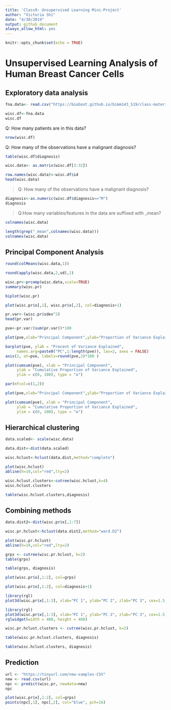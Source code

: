 ```yaml
---
title: 'Class9: Unsupervised Learning Mini-Project'
author: "Victoria Shi"
date: "4/30/2019"
output: github_document
always_allow_html: yes
---
```


```r
knitr::opts_chunk$set(echo = TRUE)
```

# Unsupervised Learning Analysis of Human Breast Cancer Cells

## Exploratory data analysis
```r
fna.data<- read.csv("https://bioboot.github.io/bimm143_S19/class-material/WisconsinCancer.csv")
```

```r
wisc.df<-fna.data
wisc.df
```
Q: How many patients are in this data?
```r
nrow(wisc.df)
```


Q: How many of the observations have a malignant diagnosis?
```r
table(wisc.df$diagnosis)
```


```r
wisc.data<- as.matrix(wisc.df[3:32])
```

```r
row.names(wisc.data)<-wisc.df$id
head(wisc.data)
```

>Q: How many of the observations have a malignant diagnosis?
```r
diagnosis<-as.numeric(wisc.df$diagnosis=="M")
diagnosis
```

>Q:How many variables/features in the data are suffixed with _mean?
```r
colnames(wisc.data)
```

```r
length(grep("_mean",colnames(wisc.data)))
colnames(wisc.data)
```

## Principal Component Analysis
```r
round(colMeans(wisc.data,1))
```

```r
round(apply(wisc.data,2,sd),1)
```

```r
wisc.pr<-prcomp(wisc.data,scale=TRUE)
summary(wisc.pr)
```

```r
biplot(wisc.pr)
```

```r
plot(wisc.pr$x[,1], wisc.pr$x[,2], col=diagnosis+1)
```

```r
pr.var<-(wisc.pr$sdev^2)
head(pr.var)
```

```r
pve<-pr.var/(sum(pr.var))*100
```

```r
plot(pve,xlab="Principal Component",ylab="Proportion of Variance Explained", ylim=c(0,100), type="o")
```

```r
barplot(pve, ylab = "Precent of Variance Explained",
     names.arg=paste0("PC",1:length(pve)), las=2, axes = FALSE)
axis(2, at=pve, labels=round(pve,2)*100 )
```

```r
plot(cumsum(pve), xlab = "Principal Component", 
     ylab = "Cumulative Proportion of Variance Explained", 
     ylim = c(0, 100), type = "o")
```

```r
par(mfcol=c(1,2))

plot(pve,xlab="Principal Component",ylab="Proportion of Variance Explained", ylim=c(0,100), type="o")

plot(cumsum(pve), xlab = "Principal Component", 
     ylab = "Cumulative Proportion of Variance Explained", 
     ylim = c(0, 100), type = "o")
```

## Hierarchical clustering

```r
data.scaled<- scale(wisc.data)
```

```r
data.dist<-dist(data.scaled)
```

```r
wisc.hclust<-hclust(data.dist,method="complete")
```

```r
plot(wisc.hclust)
abline(h=19,col="red",lty=2)
```

```r
wisc.hclust.clusters<-cutree(wisc.hclust,k=4)
wisc.hclust.clusters
```

```r
table(wisc.hclust.clusters,diagnosis)
```

## Combining methods

```r
data.dist2<-dist(wisc.pr$x[,1:7])
```

```r
wisc.pr.hclust<-hclust(data.dist2,method="ward.D2")
```

```r
plot(wisc.pr.hclust)
abline(h=19,col="red",lty=2)
```

```r
grps <- cutree(wisc.pr.hclust, k=2)
table(grps)
```

```r
table(grps, diagnosis)
```

```r
plot(wisc.pr$x[,1:2], col=grps)
```

```r
plot(wisc.pr$x[,1:2], col=diagnosis+1)
```

```r
library(rgl)
plot3d(wisc.pr$x[,1:3], xlab="PC 1", ylab="PC 2", zlab="PC 3", cex=1.5, size=1, type="s", col=diagnosis+1)
```

```r
library(rgl)
plot3d(wisc.pr$x[,1:3], xlab="PC 1", ylab="PC 2", zlab="PC 3", cex=1.5, size=1, type="s", col=diagnosis+1)
rglwidget(width = 400, height = 400)

```


```r
wisc.pr.hclust.clusters <- cutree(wisc.pr.hclust, k=2)
```

```r
table(wisc.pr.hclust.clusters, diagnosis)
```

```r
table(wisc.hclust.clusters, diagnosis)
```


## Prediction

```r
url <- "https://tinyurl.com/new-samples-CSV"
new <- read.csv(url)
npc <- predict(wisc.pr, newdata=new)
npc
```

```r
plot(wisc.pr$x[,1:2], col=grps)
points(npc[,1], npc[,2], col="blue", pch=16)
```

